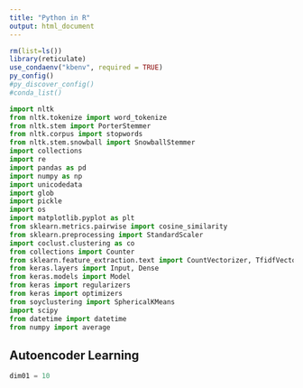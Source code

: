 ```yaml
---
title: "Python in R"
output: html_document
---
```


```r
rm(list=ls())
library(reticulate)
use_condaenv("kbenv", required = TRUE)
py_config()
#py_discover_config()
#conda_list()
```

```python
import nltk
from nltk.tokenize import word_tokenize
from nltk.stem import PorterStemmer
from nltk.corpus import stopwords
from nltk.stem.snowball import SnowballStemmer
import collections
import re
import pandas as pd
import numpy as np
import unicodedata
import glob
import pickle
import os 
import matplotlib.pyplot as plt
from sklearn.metrics.pairwise import cosine_similarity
from sklearn.preprocessing import StandardScaler
import coclust.clustering as co
from collections import Counter
from sklearn.feature_extraction.text import CountVectorizer, TfidfVectorizer
from keras.layers import Input, Dense
from keras.models import Model
from keras import regularizers
from keras import optimizers
from soyclustering import SphericalKMeans
import scipy
from datetime import datetime
from numpy import average
```

## Autoencoder Learning ##

```python
dim01 = 10
```
